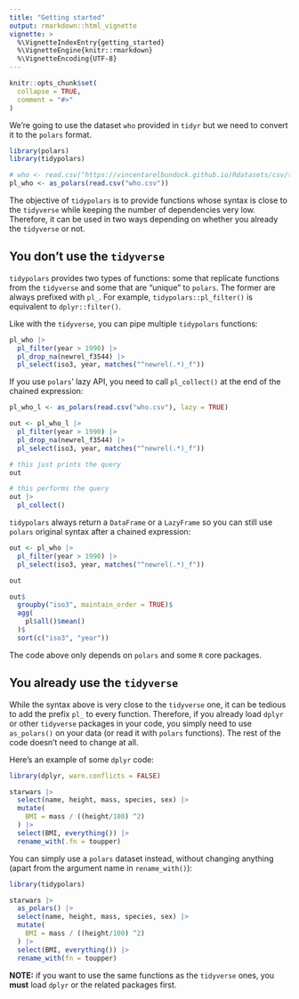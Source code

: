 ---
title: "Getting started"
output: rmarkdown::html_vignette
vignette: >
  %\VignetteIndexEntry{getting_started}
  %\VignetteEngine{knitr::rmarkdown}
  %\VignetteEncoding{UTF-8}
---

```{r, include = FALSE}
knitr::opts_chunk$set(
  collapse = TRUE,
  comment = "#>"
)
```

We're going to use the dataset `who` provided in `tidyr` but we need to convert it to the `polars` format.

```{r setup}
library(polars)
library(tidypolars)

# who <- read.csv("https://vincentarelbundock.github.io/Rdatasets/csv/tidyr/who.csv")
pl_who <- as_polars(read.csv("who.csv"))
```

The objective of `tidypolars` is to provide functions whose syntax is close to
the `tidyverse` while keeping the number of dependencies very low. Therefore, it
can be used in two ways depending on whether you already the `tidyverse` or not.

## You don't use the `tidyverse`

`tidypolars` provides two types of functions: some that replicate functions from 
the `tidyverse` and some that are "unique" to `polars`. The former are always
prefixed with `pl_`. For example, `tidypolars::pl_filter()` is equivalent to 
`dplyr::filter()`.

Like with the `tidyverse`, you can pipe multiple `tidypolars` functions:

```{r}
pl_who |> 
  pl_filter(year > 1990) |> 
  pl_drop_na(newrel_f3544) |> 
  pl_select(iso3, year, matches("^newrel(.*)_f"))
```

If you use `polars`' lazy API, you need to call `pl_collect()` at the end of the 
chained expression:

```{r}
pl_who_l <- as_polars(read.csv("who.csv"), lazy = TRUE)

out <- pl_who_l |> 
  pl_filter(year > 1990) |> 
  pl_drop_na(newrel_f3544) |> 
  pl_select(iso3, year, matches("^newrel(.*)_f"))

# this just prints the query
out

# this performs the query
out |> 
  pl_collect()
```

`tidypolars` always return a `DataFrame` or a `LazyFrame` so you can still use
`polars` original syntax after a chained expression:

```{r}
out <- pl_who |> 
  pl_filter(year > 1990) |> 
  pl_select(iso3, year, matches("^newrel(.*)_f"))

out

out$
  groupby("iso3", maintain_order = TRUE)$
  agg(
    pl$all()$mean()
  )$
  sort(c("iso3", "year"))
```

The code above only depends on `polars` and some `R` core packages.

## You already use the `tidyverse`

While the syntax above is very close to the `tidyverse` one, it can be tedious to
add the prefix `pl_` to every function. Therefore, if you already load `dplyr` or
other `tidyverse` packages in your code, you simply need to use `as_polars()` on 
your data (or read it with `polars` functions). The rest of the code doesn't need
to change at all. 

Here's an example of some `dplyr` code:

```{r}
library(dplyr, warn.conflicts = FALSE)

starwars |> 
  select(name, height, mass, species, sex) |> 
  mutate(
    BMI = mass / ((height/100) ^2)
  ) |> 
  select(BMI, everything()) |> 
  rename_with(.fn = toupper)
```

You can simply use a `polars` dataset instead, without changing anything (apart
from the argument name in `rename_with()`):

```{r}
library(tidypolars)

starwars |> 
  as_polars() |> 
  select(name, height, mass, species, sex) |> 
  mutate(
    BMI = mass / ((height/100) ^2)
  ) |> 
  select(BMI, everything()) |> 
  rename_with(fn = toupper)
```

**NOTE:** if you want to use the same functions as the `tidyverse` ones, you 
**must** load `dplyr` or the related packages first.
